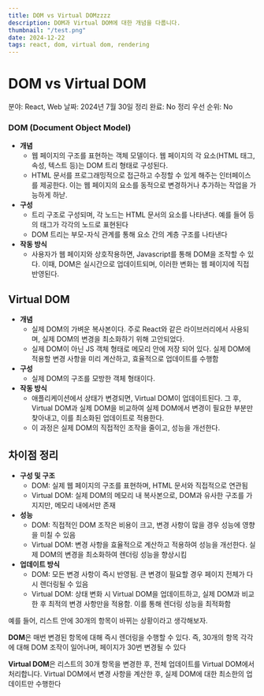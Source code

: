 ```yaml
---
title: DOM vs Virtual DOMzzzz
description: DOM과 Virtual DOM에 대한 개념을 다룹니다.
thumbnail: "/test.png"
date: 2024-12-22
tags: react, dom, virtual dom, rendering
---
```


# DOM vs Virtual DOM

분야: React, Web
날짜: 2024년 7월 30일
정리 완료: No
정리 우선 순위: No

### DOM (Document Object Model)

- **개념**
  - 웹 페이지의 구조를 표현하는 객체 모델이다. 웹 페이지의 각 요소(HTML 태그, 속성, 텍스트 등)는 DOM 트리 형태로 구성된다.
  - HTML 문서를 프로그래밍적으로 접근하고 수정할 수 있게 해주는 인터페이스를 제공한다. 이는 웹 페이지의 요소를 동적으로 변경하거나 추가하는 작업을 가능하게 하낟.
- **구성**
  - 트리 구조로 구성되며, 각 노드는 HTML 문서의 요소를 나타낸다. 예를 들어 등의 태그가 각각의 노드로 표현된다
  - DOM 트리는 부모-자식 관계를 통해 요소 간의 계층 구조를 나타낸다
- **작동 방식**
  - 사용자가 웹 페이지와 상호작용하면, Javascript를 통해 DOM을 조작할 수 있다. 이때, DOM은 실시간으로 업데이트되며, 이러한 변화는 웹 페이지에 직접 반영된다.

## **Virtual DOM**

- **개념**
  - 실제 DOM의 가벼운 복사본이다. 주로 React와 같은 라이브러리에서 사용되며, 실제 DOM의 변경을 최소화하기 위해 고안되었다.
  - 실제 DOM이 아닌 JS 객체 형태로 메모리 안에 저장 되어 있다. 실제 DOM에 적용할 변경 사항을 미리 계산하고, 효율적으로 업데이트를 수행함
- **구성**
  - 실제 DOM의 구조를 모방한 객체 형태이다.
- **작동 방식**
  - 애플리케이션에서 상태가 변경되면, Virtual DOM이 업데이트된다. 그 후, Virtual DOM과 실제 DOM을 비교하여 실제 DOM에서 변경이 필요한 부분만 찾아내고, 이를 최소화된 업데이트로 적용한다.
  - 이 과정은 실제 DOM의 직접적인 조작을 줄이고, 성능을 개선한다.

## 차이점 정리

- **구성 및 구조**
  - DOM: 실제 웹 페이지의 구조를 표현하며, HTML 문서와 직접적으로 연관됨
  - Virtual DOM: 실제 DOM의 메모리 내 복사본으로, DOM과 유사한 구조를 가지지만, 메모리 내에서만 존재
- **성능**
  - DOM: 직접적인 DOM 조작은 비용이 크고, 변경 사항이 많을 경우 성능에 영향을 미칠 수 있음
  - Virtual DOM: 변경 사항을 효율적으로 계산하고 적용하여 성능을 개선한다. 실제 DOM의 변경을 최소화하여 렌더링 성능을 향상시킴
- **업데이트 방식**
  - DOM: 모든 변경 사항이 즉시 반영됨. 큰 변경이 필요할 경우 페이지 전체가 다시 렌더링될 수 있음
  - Virtual DOM: 상태 변화 시 Virtual DOM을 업데이트하고, 실제 DOM과 비교한 후 최적의 변경 사항만을 적용함. 이를 통해 렌더링 성능을 최적화함

예를 들어, 리스트 안에 30개의 항목이 바뀌는 상황이라고 생각해보자.

**DOM**은 매번 변경된 항목에 대해 즉시 렌더링을 수행할 수 있다. 즉, 30개의 항목 각각에 대해 DOM 조작이 일어나며, 페이지가 30번 변경될 수 있다

**Virtual DOM**은 리스트의 30개 항목을 변경한 후, 전체 업데이트를 Virtual DOM에서 처리합니다. Virtual DOM에서 변경 사항을 계산한 후, 실제 DOM에 대한 최소한의 업데이트만 수행한다
